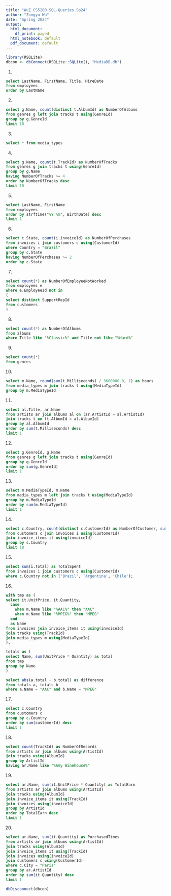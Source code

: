 ```yaml
---
title: "WuZ.CS5200.SQL-Queries.Sp24"
author: "Zongyu Wu"
date: "Spring 2024"
output:
  html_document:
    df_print: paged
  html_notebook: default
  pdf_document: default
---
```


```r
library(RSQLite)
dbcon <- dbConnect(RSQLite::SQLite(), "MediaDB.db")
```

1.
```sql
select LastName, FirstName, Title, HireDate
from employees
order by LastName
```

2.
```sql
select g.Name, count(distinct t.AlbumId) as NumberOfAlbums
from genres g left join tracks t using(GenreId)
group by g.GenreId
limit 10
```

3.
```sql
select * from media_types
```
4.
```sql
select g.Name, count(t.TrackId) as NumberOfTracks
from genres g join tracks t using(GenreId)
group by g.Name
having NumberOfTracks >= 4
order by NumberOfTracks desc
limit 10
```
5.
```sql
select LastName, FirstName
from employees
order by strftime("%Y %m", BirthDate) desc
limit 1
```


6.
```sql
select c.State, count(i.invoiceId) as NumberOfPerchases
from invoices i join customers c using(CustomerId)
where Country = "Brazil"
group by c.State
having NumberOfPerchases >= 2
order by c.State 
```
7.
```sql
select count(*) as NumberOfEmployeeNotWorked
from employees e
where e.EmployeeId not in
(
select distinct SupportRepId
from customers
)
```
8.
```sql
select count(*) as NumberOfAlbums
from albums
where Title like "%Classic%" and Title not like "%Hard%"
```
9.
```sql
select count(*)
from genres
```
10.
```sql
select m.Name, round(sum(t.Milliseconds) / 3600000.0, 1) as hours
from media_types m join tracks t using(MediaTypeId)
group by m.MediaTypeId

```
11.
```sql
select al.Title, ar.Name
from artists ar join albums al on (ar.ArtistId = al.ArtistId)
join tracks t on (t.AlbumId = al.AlbumId)
group by al.AlbumId
order by sum(t.Milliseconds) desc
limit 1
```
12.
```sql
select g.GenreId, g.Name 
from genres g left join tracks t using(GenreId)
group by g.GenreId
order by sum(g.GenreId) 
limit 1
```
13.
```sql
select m.MediaTypeId, m.Name 
from media_types m left join tracks t using(MediaTypeId)
group by m.MediaTypeId
order by sum(m.MediaTypeId) 
limit 1
```
14.
```sql
select c.Country, count(distinct c.CustomerId) as NumberOfCustomer, sum(it.UnitPrice * it.Quantity) as TotalSpent
from customers c join invoices i using(CustomerId)
join invoice_items it using(invoiceId)
group by c.Country
limit 10
```
15.
```sql
select sum(i.Total) as TotalSpent
from invoices i join customers c using(CustomerId)
where c.Country not in ('Brazil', 'Argentina', 'Chile');
```

16.
```sql
with tmp as (
select it.UnitPrice, it.Quantity,
  case 
    when m.Name like "%AAC%" then "AAC"
    when m.Name like "%MPEG%" then "MPEG"
  end 
  as Name
from invoices join invoice_items it using(invoiceId)
join tracks using(TrackId)
join media_types m using(MediaTypeId)
),

totals as (
select Name, sum(UnitPrice * Quantity) as total
from tmp
group by Name
)

select abs(a.total - b.total) as difference
from totals a, totals b
where a.Name = "AAC" and b.Name = "MPEG" 
```
17.
```sql
select c.Country
from customers c
group by c.Country
order by sum(customerId) desc
limit 1
```
18.
```sql
select count(TrackId) as NumberOfRecords
from artists ar join albums using(ArtistId)
join tracks using(AlbumId)
group by ArtistId
having ar.Name like "%Amy Winehouse%"
```
19.
```sql
select ar.Name, sum(it.UnitPrice * Quantity) as TotalEarn
from artists ar join albums using(ArtistId)
join tracks using(AlbumId)
join invoice_items it using(TrackId)
join invoices using(invoiceId)
group by ArtistId
order by TotalEarn desc
limit 1
```
20.
```sql
select ar.Name, sum(it.Quantity) as PurchasedTimes
from artists ar join albums using(ArtistId)
join tracks using(AlbumId)
join invoice_items it using(TrackId)
join invoices using(invoiceId)
join customers c using(CustomerId)
where c.City = "Paris"
group by ar.ArtistId
order by sum(it.Quantity) desc
limit 1
```

```r
dbDisconnect(dbcon)
```
